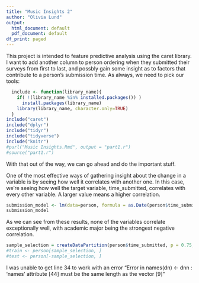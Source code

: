 ```yaml
---
title: "Music Insights 2"
author: "Olivia Lund"
output:
  html_document: default
  pdf_document: default
df_print: paged
---
```


This project is intended to feature predictive analysis using the caret library. I want to add another column to person ordering when they submitted their surveys from first to last, and possbly gain some insight as to factors that contribute to a person's submission time.
As always, we need to pick our tools:
```R
  include <- function(library_name){
    if( !(library_name %in% installed.packages()) )
      install.packages(library_name) 
    library(library_name, character.only=TRUE)
  }
include("caret")
include("dplyr")
include("tidyr")
include("tidyverse")
include("knitr")
#purl("Music Insights.Rmd", output = "part1.r")
#source("part1.r")
```
With that out of the way, we can go ahead and do the important stuff.

One of the most effective ways of gathering insight about the change in a variable is by seeing how well it correlates with another one. In this case, we're seeing how well the target variable, time_submitted, correlates with every other variable. A larger value means a higher correlation.
```R
submission_model <- lm(data=person, formula = as.Date(person$time_submitted) ~ person$sex + person$year_born + person$academic_level + person$academic_major)
submission_model
```
As we can see from these results, none of the variables correlate exceptionally well, with academic major being the strongest negative correlation. 

```R
sample_selection = createDataPartition(person$time_submitted, p = 0.75, list = FALSE)
#train <- person[sample_selection, ]
#test <- person[-sample_selection, ]
```
I was unable to get line 34 to work with an error "Error in names(dn) <- dnn : 'names' attribute [44] must be the same length as the vector [9]" 
